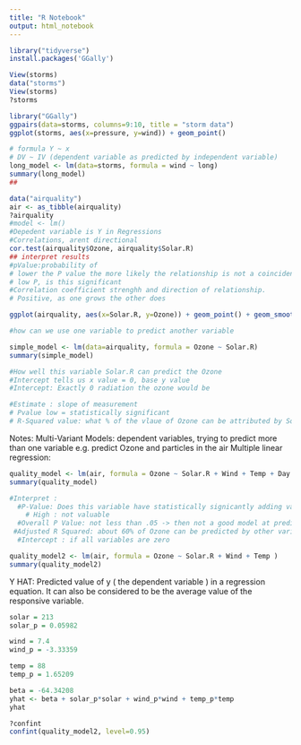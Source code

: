```yaml
---
title: "R Notebook"
output: html_notebook
---
```

```r
library("tidyverse")
install.packages('GGally')

View(storms)
data("storms")
View(storms)
?storms
```

```r
library("GGally")
ggpairs(data=storms, columns=9:10, title = "storm data")
ggplot(storms, aes(x=pressure, y=wind)) + geom_point()
```

```r
# formula Y ~ x
# DV ~ IV (dependent variable as predicted by independent variable)
long_model <- lm(data=storms, formula = wind ~ long)
summary(long_model)
## 
```
```r
data("airquality")
air <- as_tibble(airquality)
?airquality
#model <- lm()
#Depedent variable is Y in Regressions
#Correlations, arent directional
cor.test(airquality$Ozone, airquality$Solar.R)
## interpret results
#pValue:probability of 
# lower the P value the more likely the relationship is not a coincidence
# low P, is this significant
#Correlation coefficient strenghh and direction of relationship.
# Positive, as one grows the other does

ggplot(airquality, aes(x=Solar.R, y=Ozone)) + geom_point() + geom_smooth()

#how can we use one variable to predict another variable

simple_model <- lm(data=airquality, formula = Ozone ~ Solar.R)
summary(simple_model)

#How well this variable Solar.R can predict the Ozone
#Intercept tells us x value = 0, base y value
#Intercept: Exactly 0 radiation the ozone would be

#Estimate : slope of measurement
# Pvalue low = statistically significant
# R-Squared value: what % of the vlaue of Ozone can be attributed by Solar R
```
Notes:
Multi-Variant Models:
  dependent variables, trying to predict more than one variable 
  e.g. predict Ozone and particles in the air
Multiple linear regression:

```r
quality_model <- lm(air, formula = Ozone ~ Solar.R + Wind + Temp + Day + Month)
summary(quality_model)

#Interpret : 
  #P-Value: Does this variable have statistically signicantly adding value to model
    # High : not valuable
  #Overall P Value: not less than .05 -> then not a good model at predicting 
 #Adjusted R Squared: about 60% of Ozone can be predicted by other variables
  #Intercept : if all variables are zero

quality_model2 <- lm(air, formula = Ozone ~ Solar.R + Wind + Temp )
summary(quality_model2)
```

Y HAT: Predicted value of y ( the dependent variable ) in a regression equation. It can also be considered to be the average value of the responsive variable. 

```r
solar = 213
solar_p = 0.05982

wind = 7.4
wind_p = -3.33359

temp = 88
temp_p = 1.65209 

beta = -64.34208
yhat <- beta + solar_p*solar + wind_p*wind + temp_p*temp
yhat

?confint
confint(quality_model2, level=0.95)
```
